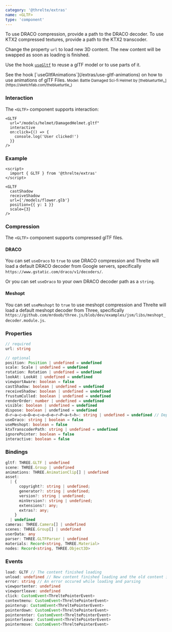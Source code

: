 ```yaml
---
category: '@threlte/extras'
name: <GLTF>
type: 'component'
---
```


To use DRACO compression, provide a path to the DRACO decoder.
To use KTX2 compressed textures, provide a path to the KTX2 transcoder.

Change the property `url` to load new 3D content. The new content will be swapped as soon as loading is finished.

Use the hook [`useGltf`](/extras/use-gltf) to reuse a glTF model or to use parts of it.

<Tip type="tip">
  See the hook [`useGltfAnimations`](/extras/use-gltf-animations) on how to use animations of glTF
  Files.
</Tip>

<Example path="extras/gltf" />

<small>
  Model: Battle Damaged Sci-fi Helmet by [theblueturtle\_](https://sketchfab.com/theblueturtle_)
</small>

### Interaction

The `<GLTF>` component supports interaction:

```svelte
<GLTF
  url="/models/helmet/DamagedHelmet.gltf"
  interactive
  on:click={() => {
    console.log('User clicked!')
  }}
/>
```

### Example

```svelte
<script>
  import { GLTF } from '@threlte/extras'
</script>

<GLTF
  castShadow
  receiveShadow
  url={'/models/flower.glb'}
  position={{ y: 1 }}
  scale={3}
/>
```

### Compression

The `<GLTF>` component supports compressed glTF files.

#### DRACO

You can set `useDraco` to `true` to use DRACO compression and Threlte will load a default DRACO decoder from Google servers, specifically `https://www.gstatic.com/draco/v1/decoders/`.

Or you can set `useDraco` to your own DRACO decoder path as a `string`.

#### Meshopt

You can set `useMeshopt` to `true` to use meshopt compression and Threlte will load a default meshopt decoder from Three, specifically `https://github.com/mrdoob/three.js/blob/dev/examples/jsm/libs/meshopt_decoder.module.js`.

### Properties

```ts
// required
url: string

// optional
position: Position | undefined = undefined
scale: Scale | undefined = undefined
rotation: Rotation | undefined = undefined
lookAt: LookAt | undefined = undefined
viewportAware: boolean = false
castShadow: boolean | undefined = undefined
receiveShadow: boolean | undefined = undefined
frustumCulled: boolean | undefined = undefined
renderOrder: number | undefined = undefined
visible: boolean | undefined = undefined
dispose: boolean | undefined = undefined
d̶r̶a̶c̶o̶D̶e̶c̶o̶d̶e̶r̶P̶a̶t̶h̶: string | undefined = undefined // Deprecated - use `useDraco` instead
useDraco: string | boolean = false
useMeshopt: boolean = false
ktxTranscoderPath: string | undefined = undefined
ignorePointer: boolean = false
interactive: boolean = false
```

### Bindings

```ts
gltf: THREE.GLTF | undefined
scene: THREE.Group | undefined
animations: THREE.AnimationClip[] | undefined
asset:
  | {
      copyright?: string | undefined;
      generator?: string | undefined;
      version?: string | undefined;
      minVersion?: string | undefined;
      extensions?: any;
      extras?: any;
    }
  | undefined
cameras: THREE.Camera[] | undefined
scenes: THREE.Group[] | undefined
userData: any
parser: THREE.GLTFParser | undefined
materials: Record<string, THREE.Material>
nodes: Record<string, THREE.Object3D>
```

### Events

```ts
load: GLTF // The content finished loading
unload: undefined // New content finished loading and the old content is unloaded and disposed
error: string // An error occured while loading and parsing
viewportenter: undefined
viewportleave: undefined
click: CustomEvent<ThreltePointerEvent>
contextmenu: CustomEvent<ThreltePointerEvent>
pointerup: CustomEvent<ThreltePointerEvent>
pointerdown: CustomEvent<ThreltePointerEvent>
pointerenter: CustomEvent<ThreltePointerEvent>
pointerleave: CustomEvent<ThreltePointerEvent>
pointermove: CustomEvent<ThreltePointerEvent>
```
